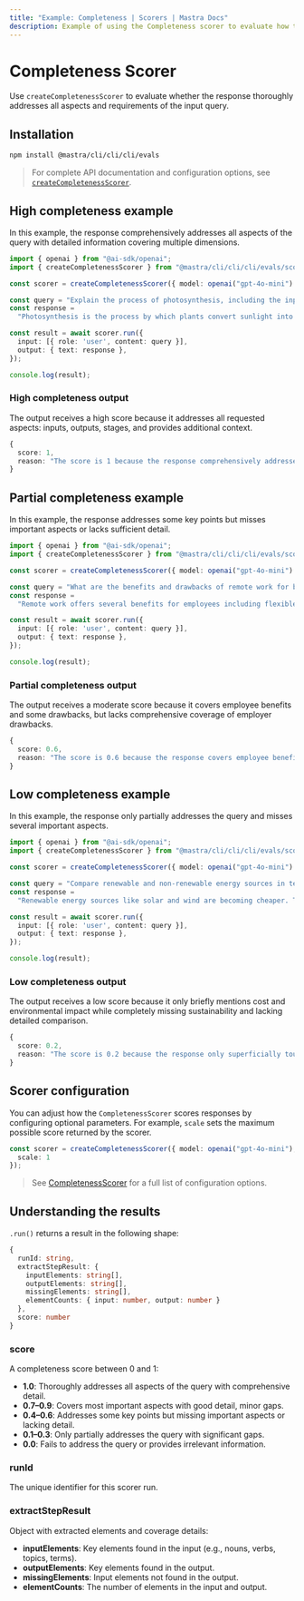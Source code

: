 ```yaml
---
title: "Example: Completeness | Scorers | Mastra Docs"
description: Example of using the Completeness scorer to evaluate how thoroughly responses address all aspects of a query.
---
```



# Completeness Scorer

Use `createCompletenessScorer` to evaluate whether the response thoroughly addresses all aspects and requirements of the input query.

## Installation

```bash copy
npm install @mastra/cli/cli/cli/evals
```

> For complete API documentation and configuration options, see [`createCompletenessScorer`](/reference/scorers/completeness).

## High completeness example

In this example, the response comprehensively addresses all aspects of the query with detailed information covering multiple dimensions.

```typescript filename="src/example-high-completeness.ts" showLineNumbers copy
import { openai } from "@ai-sdk/openai";
import { createCompletenessScorer } from "@mastra/cli/cli/cli/evals/scorers/llm";

const scorer = createCompletenessScorer({ model: openai("gpt-4o-mini") });

const query = "Explain the process of photosynthesis, including the inputs, outputs, and stages involved.";
const response =
  "Photosynthesis is the process by which plants convert sunlight into chemical energy. Inputs: Carbon dioxide (CO2) from the air enters through stomata, water (H2O) is absorbed by roots, and sunlight provides energy captured by chlorophyll. The process occurs in two main stages: 1) Light-dependent reactions in the thylakoids convert light energy to ATP and NADPH while splitting water and releasing oxygen. 2) Light-independent reactions (Calvin cycle) in the stroma use ATP, NADPH, and CO2 to produce glucose. Outputs: Glucose (C6H12O6) serves as food for the plant, and oxygen (O2) is released as a byproduct. The overall equation is: 6CO2 + 6H2O + light energy → C6H12O6 + 6O2.";

const result = await scorer.run({
  input: [{ role: 'user', content: query }],
  output: { text: response },
});

console.log(result);
```

### High completeness output

The output receives a high score because it addresses all requested aspects: inputs, outputs, stages, and provides additional context.

```typescript
{
  score: 1,
  reason: "The score is 1 because the response comprehensively addresses all aspects of the query: it explains what photosynthesis is, lists all inputs (CO2, H2O, sunlight), describes both stages in detail (light-dependent and light-independent reactions), specifies all outputs (glucose and oxygen), and even provides the chemical equation. No significant aspects are missing."
}
```

## Partial completeness example

In this example, the response addresses some key points but misses important aspects or lacks sufficient detail.

```typescript filename="src/example-partial-completeness.ts" showLineNumbers copy
import { openai } from "@ai-sdk/openai";
import { createCompletenessScorer } from "@mastra/cli/cli/cli/evals/scorers/llm";

const scorer = createCompletenessScorer({ model: openai("gpt-4o-mini") });

const query = "What are the benefits and drawbacks of remote work for both employees and employers?";
const response =
  "Remote work offers several benefits for employees including flexible schedules, no commuting time, and better work-life balance. It also reduces costs for office space and utilities for employers. However, remote work can lead to isolation and communication challenges for employees.";

const result = await scorer.run({
  input: [{ role: 'user', content: query }],
  output: { text: response },
});

console.log(result);
```

### Partial completeness output

The output receives a moderate score because it covers employee benefits and some drawbacks, but lacks comprehensive coverage of employer drawbacks.

```typescript
{
  score: 0.6,
  reason: "The score is 0.6 because the response covers employee benefits (flexibility, no commuting, work-life balance) and one employer benefit (reduced costs), as well as some employee drawbacks (isolation, communication challenges). However, it fails to address potential drawbacks for employers such as reduced oversight, team cohesion challenges, or productivity monitoring difficulties."
}
```

## Low completeness example

In this example, the response only partially addresses the query and misses several important aspects.

```typescript filename="src/example-low-completeness.ts" showLineNumbers copy
import { openai } from "@ai-sdk/openai";
import { createCompletenessScorer } from "@mastra/cli/cli/cli/evals/scorers/llm";

const scorer = createCompletenessScorer({ model: openai("gpt-4o-mini") });

const query = "Compare renewable and non-renewable energy sources in terms of cost, environmental impact, and sustainability.";
const response =
  "Renewable energy sources like solar and wind are becoming cheaper. They're better for the environment than fossil fuels.";

const result = await scorer.run({
  input: [{ role: 'user', content: query }],
  output: { text: response },
});

console.log(result);
```

### Low completeness output

The output receives a low score because it only briefly mentions cost and environmental impact while completely missing sustainability and lacking detailed comparison.

```typescript
{
  score: 0.2,
  reason: "The score is 0.2 because the response only superficially touches on cost (renewable getting cheaper) and environmental impact (renewable better than fossil fuels) but provides no detailed comparison, fails to address sustainability aspects, doesn't discuss specific non-renewable sources, and lacks depth in all mentioned areas."
}
```

## Scorer configuration

You can adjust how the `CompletenessScorer` scores responses by configuring optional parameters. For example, `scale` sets the maximum possible score returned by the scorer.

```typescript showLineNumbers copy
const scorer = createCompletenessScorer({ model: openai("gpt-4o-mini"), options: {
  scale: 1
});
```
> See [CompletenessScorer](/reference/scorers/completeness.mdx) for a full list of configuration options.

## Understanding the results

`.run()` returns a result in the following shape:

```typescript
{
  runId: string,
  extractStepResult: {
    inputElements: string[],
    outputElements: string[],
    missingElements: string[],
    elementCounts: { input: number, output: number }
  },
  score: number
}
```

### score

A completeness score between 0 and 1:

- **1.0**: Thoroughly addresses all aspects of the query with comprehensive detail.
- **0.7–0.9**: Covers most important aspects with good detail, minor gaps.
- **0.4–0.6**: Addresses some key points but missing important aspects or lacking detail.
- **0.1–0.3**: Only partially addresses the query with significant gaps.
- **0.0**: Fails to address the query or provides irrelevant information.

### runId
The unique identifier for this scorer run.

### extractStepResult
Object with extracted elements and coverage details:
- **inputElements**: Key elements found in the input (e.g., nouns, verbs, topics, terms).
- **outputElements**: Key elements found in the output.
- **missingElements**: Input elements not found in the output.
- **elementCounts**: The number of elements in the input and output.

<GithubLink
  marginTop='mt-16'
  link="https://github.com/@@mastra/cli/cli/cli-ai/@@mastra/cli/cli/cli/blob/main/examples/basics/scorers/completeness"
/>
